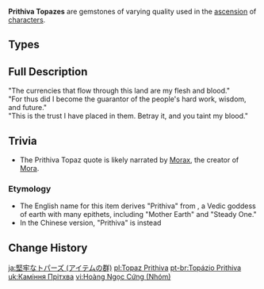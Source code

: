 {{Terminology Infobox
|image        = <gallery>
Item Prithiva Topaz Sliver.png|Sliver
Item Prithiva Topaz Fragment.png|Fragment
Item Prithiva Topaz Chunk.png|Chunk
Item Prithiva Topaz Gemstone.png|Gemstone
</gallery>
|type         = Item Groups
|type2        = Character Ascension Materials
|type3        = Ascension Gems
|type4        = Ascension Gem Groups
|source1      = [[Normal Bosses]]:
{{Pages by Category List|Drops Prithiva Topaz Sliver&Normal Bosses}}
|source2      = [[Weekly Bosses]]:
{{Pages by Category List|Drops Prithiva Topaz Sliver&Weekly Bosses}}
|source3      = [[Souvenir Shop]]
|source4      = [[Alchemy]]
}}
'''Prithiva Topazes''' are gemstones of varying quality used in the [[Character#Ascensions|ascension]] of {{Geo}} [[character]]s.

==Types==
{{Material Quality
|2=Prithiva Topaz Sliver
|3=Prithiva Topaz Fragment
|4=Prithiva Topaz Chunk
|5=Prithiva Topaz Gemstone
}}

==Full Description==
"The currencies that flow through this land are my flesh and blood."<br>
"For thus did I become the guarantor of the people's hard work, wisdom, and future."<br>
"This is the trust I have placed in them. Betray it, and you taint my blood."

==Trivia==
* <section begin="PrithivaQuote" />The Prithiva Topaz quote is likely narrated by [[Morax]], the creator of [[Mora]].<section end="PrithivaQuote" />

===Etymology===
*The English name for this item derives "Prithiva" from {{w|Prithvi}}, a Vedic goddess of earth with many epithets, including "Mother Earth" and "Steady One."
*In the Chinese version, "Prithiva" is instead {{zh|s=坚牢|t=堅牢|rm=Jiānláo|tl=Firm" or "Steady.}}

==Change History==
{{Change History|1.0}}
[[Category:Prithiva Topaz| ]]

[[ja:堅牢なトパーズ (アイテムの群)]]
[[pl:Topaz Prithiva]]
[[pt-br:Topázio Prithiva]]
[[uk:Каміння Прітхва]]
[[vi:Hoàng Ngọc Cứng (Nhóm)]]